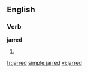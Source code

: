 ==English==

===Verb===
'''jarred'''

# {{past of|[[jar]]}}

[[fr:jarred]]
[[simple:jarred]]
[[vi:jarred]]